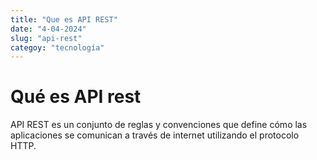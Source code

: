 ```yaml
---
title: "Que es API REST"
date: "4-04-2024"
slug: "api-rest"
categoy: "tecnología"
---
```

# Qué es API rest

API REST es un conjunto de reglas y convenciones que define cómo las aplicaciones se comunican a través de internet utilizando el protocolo HTTP.